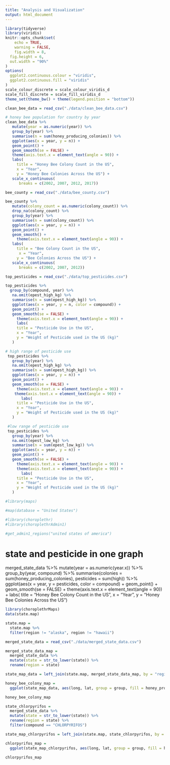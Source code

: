 ```yaml
---
title: "Analysis and Visualization"
output: html_document
---
```


```r

library(tidyverse)
library(viridis)
knitr::opts_chunk$set(
	echo = TRUE,
	warning = FALSE,
	fig.width = 8, 
  fig.height = 6,
  out.width = "90%"
)
options(
  ggplot2.continuous.colour = "viridis",
  ggplot2.continuous.fill = "viridis"
)
scale_colour_discrete = scale_colour_viridis_d
scale_fill_discrete = scale_fill_viridis_d
theme_set(theme_bw() + theme(legend.position = "bottom"))

```


```r
clean_bee_data = read_csv("./data/clean_bee_data.csv")

# honey bee population for country by year
clean_bee_data %>%
   mutate(year = as.numeric(year)) %>%
   group_by(year) %>%
   summarise(n = sum(honey_producing_colonies)) %>%
   ggplot(aes(x = year, y = n)) + 
   geom_point() + 
   geom_smooth(se = FALSE) +
   theme(axis.text.x = element_text(angle = 90)) +
   labs(
     title = "Honey Bee Colony Count in the US",
     x = "Year",
     y = "Honey Bee Colonies Across the US") +
   scale_x_continuous(
      breaks = c(2002, 2007, 2012, 2017))
```

```r
bee_county = read_csv("./data/bee_county.csv")

bee_county %>%
   mutate(colony_count = as.numeric(colony_count)) %>%
   drop_na(colony_count) %>%
   group_by(year) %>%
   summarise(n = sum(colony_count)) %>%
   ggplot(aes(x = year, y = n)) + 
   geom_point() + 
   geom_smooth() +
     theme(axis.text.x = element_text(angle = 90)) +
   labs(
     title = "Bee Colony Count in the US",
      x = "Year",
     y = "Bee Colonies Across the US") + 
   scale_x_continuous(
      breaks = c(2002, 2007, 2012))
```

```r
top_pesticides = read_csv("./data/top_pesticides.csv")

top_pesticides %>%
  group_by(compound, year) %>%
   na.omit(epest_high_kg) %>%
   summarise(n = sum(epest_high_kg)) %>%
   ggplot(aes(x = year, y = n, color = compound)) + 
   geom_point() + 
   geom_smooth(se = FALSE) +
     theme(axis.text.x = element_text(angle = 90)) +
     labs(
     title = "Pesticide Use in the US",
     x = "Year",
     y = "Weight of Pesticide used in the US (kg)"
   )

```

```r
# high range of pesticide use
 top_pesticides %>%
   group_by(year) %>%
   na.omit(epest_high_kg) %>%
   summarise(n = sum(epest_high_kg)) %>%
   ggplot(aes(x = year, y = n)) + 
   geom_point() + 
   geom_smooth(se = FALSE) +
     theme(axis.text.x = element_text(angle = 90)) +
    theme(axis.text.x = element_text(angle = 90)) +
       labs(
     title = "Pesticide Use in the US",
     x = "Year",
     y = "Weight of Pesticide used in the US (kg)"
   )

 #low range of pesticide use
 top_pesticides %>%
   group_by(year) %>%
   na.omit(epest_low_kg) %>%
   summarise(n = sum(epest_low_kg)) %>%
   ggplot(aes(x = year, y = n)) + 
   geom_point() + 
   geom_smooth(se = FALSE) +
     theme(axis.text.x = element_text(angle = 90)) +
     theme(axis.text.x = element_text(angle = 90)) +
       labs(
     title = "Pesticide Use in the US",
     x = "Year",
     y = "Weight of Pesticide used in the US (kg)"
   )
```


```r
#library(maps)

#map(database = "United States")

```

```r
#library(choroplethr)
#library(choroplethrAdmin1)

#get_admin1_regions("united states of america")

```


# state and pesticide in one graph
merged_state_data %>%
  mutate(year = as.numeric(year.x)) %>%
  group_by(year, compound) %>%
  summarise(colonies = sum(honey_producing_colonies), 
            pesticides = sum(high)) %>%
  ggplot(aes(x = year, y = pesticides, color = compound) + 
  geom_point() + 
  geom_smooth(se = FALSE) +
  theme(axis.text.x = element_text(angle = 90)) +
  labs(
    title = "Honey Bee Colony Count in the US",
    x = "Year",
    y = "Honey Bee Colonies Across the US")




```r
library(choroplethrMaps)
data(state.map)

state.map = 
  state.map %>%
  filter(region != "alaska", region != "hawaii")

merged_state_data = read_csv("./data/merged_state_data.csv")

merged_state_data_map =
  merged_state_data %>%
  mutate(state = str_to_lower(state)) %>%
  rename(region = state)

state_map_data = left_join(state.map, merged_state_data_map, by = "region")

honey_bee_colony_map = 
  ggplot(state_map_data, aes(long, lat, group = group, fill = honey_producing_colonies)) + geom_polygon(color = "black") + theme_void() + labs(title = "Honey Producing Colonies") + coord_map(projection = "bonne", lat0 = 50) + theme(plot.title = element_text(hjust = 0.5))

honey_bee_colony_map
```

```r
state_chlorpyrifos =
  merged_state_data %>%
  mutate(state = str_to_lower(state)) %>%
  rename(region = state) %>%
  filter(compound == "CHLORPYRIFOS")

state_map_chlorpyrifos = left_join(state.map, state_chlorpyrifos, by = "region") 

chlorpyrifos_map =
  ggplot(state_map_chlorpyrifos, aes(long, lat, group = group, fill = high)) + geom_polygon(color = "black") + theme_void() + labs(title = "Chlorpyrifos") +  coord_map(projection = "bonne", lat0 = 50) + theme(plot.title = element_text(hjust = 0.5))

chlorpyrifos_map
```